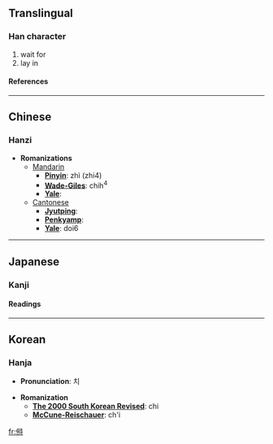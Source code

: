 ==Translingual==
===Han character===
{{Han char|rad=人|as=09|sn=11|four=2424<sub>1</sub>|canj=人竹人戈 (OHOI)}}
# wait for
# lay in
====References====
{{Han ref|kx=0111.240|dkj=00888|dj=0237.210|hdz=10192.120|uh=506B|ud=20587|bh=D45F|bd=54367}}
----

==Chinese==
===Hanzi===


* '''Romanizations'''
** [[Mandarin]]
*** '''[[Pinyin]]''': zhì (zhi4)
*** '''[[Wade-Giles]]''': chih<sup>4</sup>
*** '''[[Yale]]''': 
**[[Cantonese]]
***'''[[Jyutping]]''':
***'''[[Penkyamp]]''': 
***'''[[Yale]]''': doi6


----
==Japanese==
===Kanji===
{{ja-kanji|grade=|rs=人09}}
====Readings====
{{ja-readings|on=[[ち]] (chi), [[じ]] (ji)|kun=[[まつ]] (matsu), [[そなえる]] (sonaeru), [[そなわる]] (sonawaru)}}


----
==Korean==
===Hanja===

* '''Pronunciation''': 치

* '''Romanization'''
** '''[[The 2000 South Korean Revised Romanization|The 2000 South Korean Revised]]''': chi
** '''[[McCune-Reischauer]]''': ch'i


[[fr:偫]]
